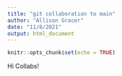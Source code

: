 ```yaml
---
title: "git collaboration to main"
author: "Allison Gracer"
date: "11/8/2021"
output: html_document
---
```


```r
knitr::opts_chunk$set(echo = TRUE)
```

Hi Collabs!